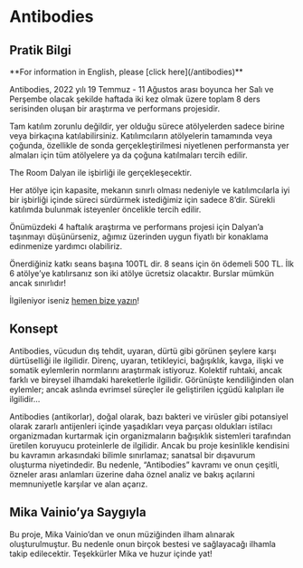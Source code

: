 
# Antibodies

<ReactPlayer url="https://vimeo.com/727721581" width="100%" controls />

## Pratik Bilgi

<p style={{ textAlign: "center", fontStyle: "italic" }}>
  **For information in English, please [click here](/antibodies)**
</p>

Antibodies, 2022 yılı 19 Temmuz - 11 Ağustos arası boyunca her Salı ve Perşembe olacak şekilde haftada iki kez olmak üzere toplam 8 ders serisinden oluşan bir araştırma ve performans projesidir.

Tam katılım zorunlu değildir, yer olduğu sürece atölyelerden sadece birine veya birkaçına katılabilirsiniz. Katılımcıların atölyelerin tamamında veya çoğunda, özellikle de sonda gerçekleştirilmesi niyetlenen performansta yer almaları için tüm atölyelere ya da çoğuna katılmaları tercih edilir.

The Room Dalyan ile işbirliği ile gerçekleşecektir.

Her atölye için kapasite, mekanın sınırlı olması nedeniyle ve katılımcılarla iyi bir işbirliği içinde süreci sürdürmek istediğimiz için sadece 8’dir. Sürekli katılımda bulunmak isteyenler öncelikle tercih edilir.

Önümüzdeki 4 haftalık araştırma ve performans projesi için Dalyan’a taşınmayı düşünürseniz, ağımız üzerinden uygun fiyatlı bir konaklama edinmenize yardımcı olabiliriz.

Önerdiğiniz katkı seans başına 100TL dir. 8 seans için ön ödemeli 500 TL. İlk 6 atölye’ye katılırsanız son iki atölye ücretsiz olacaktır. Burslar mümkün ancak sınırlıdır!

İlgileniyor iseniz [hemen bize yazın](mailto:hello@sphinx.dance)!

## Konsept

Antibodies, vücudun dış tehdit, uyaran, dürtü gibi görünen şeylere karşı dürtüselliği ile ilgilidir. Direnç, uyaran, tetikleyici, bağışıklık, kavga, ilişki ve somatik eylemlerin normlarını araştırmak istiyoruz. Kolektif ruhtaki, ancak farklı ve bireysel ilhamdaki hareketlerle ilgilidir. Görünüşte kendiliğinden olan eylemler; ancak aslında evrimsel süreçler ile geliştirilen içgüdü kalıpları ile ilgilidir…

Antibodies (antikorlar), doğal olarak, bazı bakteri ve virüsler gibi potansiyel olarak zararlı antijenleri içinde yaşadıkları veya parçası oldukları istilacı organizmadan kurtarmak için organizmaların bağışıklık sistemleri tarafından üretilen koruyucu proteinlerle de ilgilidir. Ancak bu proje kesinlikle kendisini bu kavramın arkasındaki bilimle sınırlamaz; sanatsal bir dışavurum oluşturma niyetindedir. Bu nedenle, “Antibodies” kavramı ve onun çeşitli, özneler arası anlamları üzerine daha öznel analiz ve bakış açılarıni memnuniyetle karşılar ve alan açarız.

## Mika Vainio’ya Saygıyla

Bu proje, Mika Vainio’dan ve onun müziğinden ilham alınarak oluşturulmuştur. Bu nedenle onun birçok bestesi ve sağlayacağı ilhamla takip edilecektir. Teşekkürler Mika ve huzur içinde yat!
